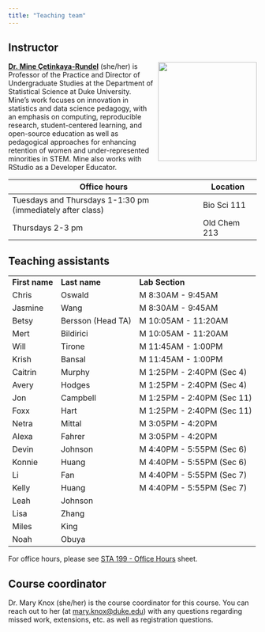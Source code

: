 ```yaml
---
title: "Teaching team"
---
```


## Instructor

![](images/team/mine.png){style="float:right;padding: 0 0 0 10px;" fig-alt="Headshot of Dr. Mine Çetinkaya-Rundel" width="200"}

[**Dr. Mine Çetinkaya-Rundel**](http://mine-cr.com/) (she/her) is Professor of the Practice and Director of Undergraduate Studies at the Department of Statistical Science at Duke University. Mine's work focuses on innovation in statistics and data science pedagogy, with an emphasis on computing, reproducible research, student-centered learning, and open-source education as well as pedagogical approaches for enhancing retention of women and under-represented minorities in STEM. Mine also works with RStudio as a Developer Educator.

| Office hours                                               | Location     |
|-------------------------------------------------------|-----------------|
| Tuesdays and Thursdays 1-1:30 pm (immediately after class) | Bio Sci 111  |
| Thursdays 2-3 pm                                           | Old Chem 213 |

## Teaching assistants

|                |                   |                            |
|----------------|-------------------|----------------------------|
| **First name** | **Last name**     | **Lab Section**            |
| Chris          | Oswald            | M 8:30AM - 9:45AM          |
| Jasmine        | Wang              | M 8:30AM - 9:45AM          |
| Betsy          | Bersson (Head TA) | M 10:05AM - 11:20AM        |
| Mert           | Bildirici         | M 10:05AM - 11:20AM        |
| Will           | Tirone            | M 11:45AM - 1:00PM         |
| Krish          | Bansal            | M 11:45AM - 1:00PM         |
| Caitrin        | Murphy            | M 1:25PM - 2:40PM (Sec 4)  |
| Avery          | Hodges            | M 1:25PM - 2:40PM (Sec 4)  |
| Jon            | Campbell          | M 1:25PM - 2:40PM (Sec 11) |
| Foxx           | Hart              | M 1:25PM - 2:40PM (Sec 11) |
| Netra          | Mittal            | M 3:05PM - 4:20PM          |
| Alexa          | Fahrer            | M 3:05PM - 4:20PM          |
| Devin          | Johnson           | M 4:40PM - 5:55PM (Sec 6)  |
| Konnie         | Huang             | M 4:40PM - 5:55PM (Sec 6)  |
| Li             | Fan               | M 4:40PM - 5:55PM (Sec 7)  |
| Kelly          | Huang             | M 4:40PM - 5:55PM (Sec 7)  |
| Leah           | Johnson           |                            |
| Lisa           | Zhang             |                            |
| Miles          | King              |                            |
| Noah           | Obuya             |                            |

For office hours, please see [STA 199 - Office Hours](https://docs.google.com/spreadsheets/d/1Mw69d1Ro-_G1Y8x7FH1wqCI04bxLpVOJ7gp8QSFGJBU/edit?usp=sharing) sheet.

## Course coordinator

Dr. Mary Knox (she/her) is the course coordinator for this course. You can reach out to her (at [mary.knox\@duke.edu](mailto:mary.knox@duke.edu)) with any questions regarding missed work, extensions, etc. as well as registration questions.
